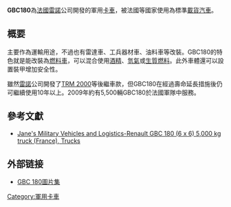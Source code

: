 {{Infobox Weapon
| name=GBC 180
|        image=[[File:GBC180_001.JPG|250px]]
|      caption=GBC 180
|origin=[[法國|法國]]
|type=[[卡車|卡車]]
<!-- 服役記錄 -->
|service= 
|used_by=[[法國|法國]]
|wars= 
<!-- 生產歷史 -->
|designer= [[雷諾卡車|雷諾卡車]]
|design_date=
|manufacturer=[[雷諾卡車|雷諾卡車]]
|unit_cost=
|production_date=
|number=
|variants= 4種以上
|is_vehicle=yes
|       length=7.33m 
|        width=
|       height=2.4m 
|       weight=12.6噸(未加武器)
|   suspension=[[四輪驅動|四輪驅動]]
|   speed=87km/h
|        vehicle_range=800
|      primary_armament=
|    secondary_armament=
|       armour=
|       engine=直列6汽缸液冷 XD3 [[柴油引擎|柴油引擎]]
|           kW=91.9
|         crew=3車員+20步兵
|    engine_power= 275ps（323hp）
|        pw_ratio= 
|clearance=
}}
'''GBC180'''為[[法國|法國]][[雷諾|雷諾]]公司開發的軍用[[卡車|卡車]]，被法國等國家使用為標準[[載貨汽車|載貨汽車]]。

== 概要 ==
主要作為運輸用途，不過也有雷達車、工兵器材車、油料車等改裝。GBC180的特色就是能改裝為[[燃料車|燃料車]]，可以混合使用[[酒精|酒精]]、[[氫氣|氫氣]]或[[生質燃料|生質燃料]]。此外車體還可以設置裝甲增加安全性。

雖然[[雷諾|雷諾]]公司開發了[[TRM_2000|TRM 2000]]等後繼車款，但GBC180在經過壽命延長措施後仍可繼續使用10年以上。2009年約有5,500輛GBC180於法國軍隊中服務。

== 參考文獻 ==
<div class="references-small">
*[http://www.janes.com/articles/Janes-Military-Vehicles-and-Logistics/Renault-GBC-180-6-x-6-5-000-kg-truck-France.html Jane's Military Vehicles and Logistics-Renault GBC 180 (6 x 6) 5,000 kg truck (France), Trucks]{{Wayback|url=http://www.janes.com/articles/Janes-Military-Vehicles-and-Logistics/Renault-GBC-180-6-x-6-5-000-kg-truck-France.html |date=20191016202637 }}
<references />
</div>

== 外部链接 ==
* [http://www.primeportal.net/trucks/jean_thomas_rembert/gbc_180/ GBC 180圖片集]{{Wayback|url=http://www.primeportal.net/trucks/jean_thomas_rembert/gbc_180/ |date=20090225040852 }}

[[Category:軍用卡車|Category:軍用卡車]]
